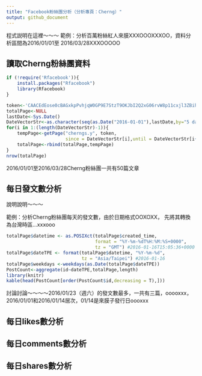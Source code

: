 ```yaml
---
title: "Facebook粉絲團分析（分析專頁：Cherng）"
output: github_document
---
```


程式説明在這裡～～～
範例：分析百萬粉絲紅人來膜XXXOOOXXXOO，資料分析區間為2016/01/01至
2016/03/28XXXOOOOO

## 讀取Cherng粉絲團資料
```r
if (!require('Rfacebook')){
    install.packages("Rfacebook")
    library(Rfacebook)
}
```
```r
token<-'CAACEdEose0cBAGxkpPvhjqW0GP9E7StzT9OKJbI2Q2xG06rvW8p11cxjl3ZBihtWYxgMexf0lRME37INEp6PhzWy1lu4gnuQ0a0POOh74ihdADyVuG3cpk0niGgeSH8z9XB7Ms6KGGZC8kRWY1SWaIvEcXG3Ee85on5bdZAW9ZCNO71ZAZBO20P7B1WLpBsCn3KqG5Smt3tDMtNpGrx8tP'
totalPage<-NULL
lastDate<-Sys.Date()
DateVectorStr<-as.character(seq(as.Date("2016-01-01"),lastDate,by="5 days"))
for(i in 1:(length(DateVectorStr)-1)){
    tempPage<-getPage("cherngs.y", token,
                      since = DateVectorStr[i],until = DateVectorStr[i+1])
    totalPage<-rbind(totalPage,tempPage)
}
nrow(totalPage)
```

2016/01/01至2016/03/28Cherng粉絲團一共有50篇文章

## 每日發文數分析

說明說明～～～

範例：分析Cherng粉絲團每天的發文數，由於日期格式OOXOXX，
先將其轉換為台灣時區...xxxooo
```r
totalPage$datetime <- as.POSIXct(totalPage$created_time, 
                                 format = "%Y-%m-%dT%H:%M:%S+0000", 
                                 tz = "GMT") #2016-01-16T15:05:36+0000
totalPage$dateTPE <- format(totalPage$datetime, "%Y-%m-%d", 
                            tz = "Asia/Taipei") #2016-01-16
totalPage$weekdays <-weekdays(as.Date(totalPage$dateTPE))
PostCount<-aggregate(id~dateTPE,totalPage,length)
library(knitr)
kable(head(PostCount[order(PostCount$id,decreasing = T),]))
```

討論討論～～～～2016/01/23（週六）的發文數最多，一共有三篇，ooooxxx，
2016/01/01和2016/01/14居次，01/14是來膜子發行日oooxxx

## 每日likes數分析

## 每日comments數分析

## 每日shares數分析
